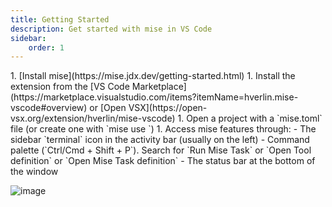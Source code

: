 ```yaml
---
title: Getting Started
description: Get started with mise in VS Code
sidebar:
    order: 1
---
```



<Steps>
1. [Install mise](https://mise.jdx.dev/getting-started.html)
1. Install the extension from the
   [VS Code Marketplace](https://marketplace.visualstudio.com/items?itemName=hverlin.mise-vscode#overview)
   or [Open VSX](https://open-vsx.org/extension/hverlin/mise-vscode)
1. Open a project with a `mise.toml` file (or create one with `mise use <tool>`)
1. Access mise features through:
   - The sidebar `terminal` icon in the activity bar (usually on the left)
   - Command palette (`Ctrl/Cmd + Shift + P`). Search for `Run Mise Task` or
     `Open Tool definition` or `Open Mise Task definition`
   - The status bar at the bottom of the window

</Steps>

![image](https://github.com/user-attachments/assets/9d7b98c6-a55d-47ab-8f95-75639c1590a5)

